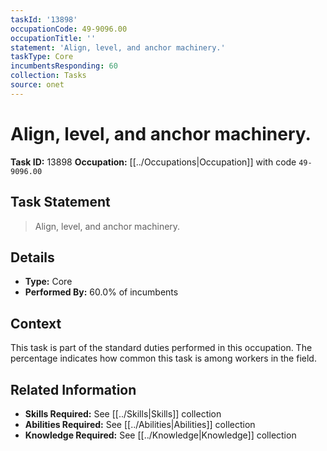 ```yaml
---
taskId: '13898'
occupationCode: 49-9096.00
occupationTitle: ''
statement: 'Align, level, and anchor machinery.'
taskType: Core
incumbentsResponding: 60
collection: Tasks
source: onet
---
```

# Align, level, and anchor machinery.

**Task ID:** 13898
**Occupation:** [[../Occupations|Occupation]] with code `49-9096.00`

## Task Statement

> Align, level, and anchor machinery.

## Details

- **Type:** Core
- **Performed By:** 60.0% of incumbents

## Context

This task is part of the standard duties performed in this occupation. The percentage indicates how common this task is among workers in the field.

## Related Information

- **Skills Required:** See [[../Skills|Skills]] collection
- **Abilities Required:** See [[../Abilities|Abilities]] collection
- **Knowledge Required:** See [[../Knowledge|Knowledge]] collection

